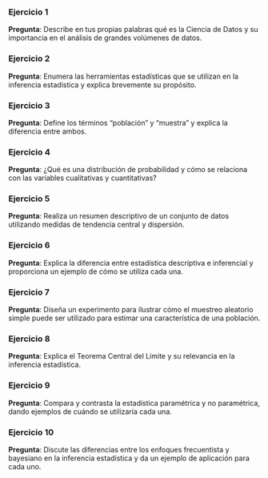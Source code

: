 ### Ejercicio 1

**Pregunta**: Describe en tus propias palabras qué es la Ciencia de Datos y su importancia en el análisis de grandes volúmenes de datos.

### Ejercicio 2

**Pregunta**: Enumera las herramientas estadísticas que se utilizan en la inferencia estadística y explica brevemente su propósito.

### Ejercicio 3

**Pregunta**: Define los términos "población" y "muestra" y explica la diferencia entre ambos.

### Ejercicio 4

**Pregunta**: ¿Qué es una distribución de probabilidad y cómo se relaciona con las variables cualitativas y cuantitativas?

### Ejercicio 5

**Pregunta**: Realiza un resumen descriptivo de un conjunto de datos utilizando medidas de tendencia central y dispersión.

### Ejercicio 6

**Pregunta**: Explica la diferencia entre estadística descriptiva e inferencial y proporciona un ejemplo de cómo se utiliza cada una.


### Ejercicio 7

**Pregunta**: Diseña un experimento para ilustrar cómo el muestreo aleatorio simple puede ser utilizado para estimar una característica de una población.

### Ejercicio 8

**Pregunta**: Explica el Teorema Central del Límite y su relevancia en la inferencia estadística.


### Ejercicio 9

**Pregunta**: Compara y contrasta la estadística paramétrica y no paramétrica, dando ejemplos de cuándo se utilizaría cada una.

### Ejercicio 10

**Pregunta**: Discute las diferencias entre los enfoques frecuentista y bayesiano en la inferencia estadística y da un ejemplo de aplicación para cada uno.